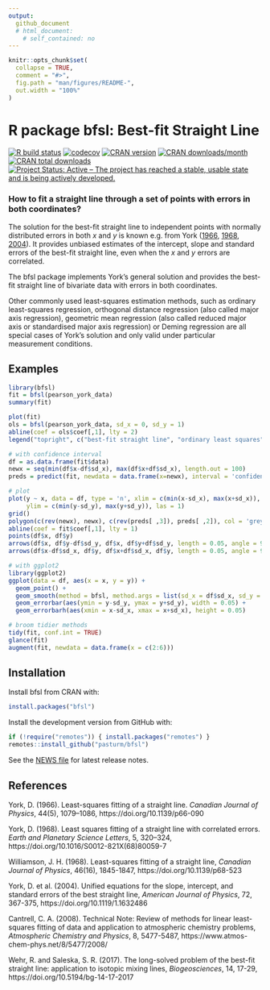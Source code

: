 ```yaml
---
output: 
  github_document
  # html_document:
    # self_contained: no
---
```


<!-- README.md is generated from README.Rmd. Please edit that file -->

```r
knitr::opts_chunk$set(
  collapse = TRUE,
  comment = "#>",
  fig.path = "man/figures/README-",
  out.width = "100%"
)
```
# R package bfsl: Best-fit Straight Line
<!-- badges: start -->
[![R build status](https://github.com/pasturm/bfsl/workflows/R-CMD-check/badge.svg)](https://github.com/pasturm/bfsl/actions)
[![codecov](https://codecov.io/gh/pasturm/bfsl/branch/master/graph/badge.svg)](https://codecov.io/gh/pasturm/bfsl)
[![CRAN version](https://www.r-pkg.org/badges/version-last-release/bfsl)](https://cran.r-project.org/package=bfsl)
[![CRAN downloads/month](https://cranlogs.r-pkg.org/badges/bfsl)](https://cran.r-project.org/package=bfsl)
[![CRAN total downloads](https://cranlogs.r-pkg.org/badges/grand-total/bfsl)](https://cran.r-project.org/package=bfsl)
[![Project Status: Active – The project has reached a stable, usable state and is being actively developed.](https://www.repostatus.org/badges/latest/active.svg)](https://www.repostatus.org/#active)
<!-- badges: end -->

### How to fit a straight line through a set of points with errors in both coordinates?

The solution for the best-fit straight line to independent points with normally distributed errors in both _x_ and _y_ is known e.g. from York ([1966](#york66), [1968](#york68), [2004](#york04)). It provides unbiased estimates of the intercept, slope and standard errors of the best-fit straight line, even when the _x_ and _y_ errors are correlated.

The bfsl package implements York's general solution and provides the best-fit straight line of bivariate data with errors in both coordinates.

Other commonly used least-squares estimation methods, such as ordinary least-squares regression, orthogonal distance regression (also called major axis regression), geometric mean regression (also called reduced major axis or standardised major axis regression) or Deming regression are all special cases of York’s solution and only valid under particular measurement conditions.


## Examples
<!-- # ```{r print} -->
<!-- # library(bfsl) -->
<!-- # bfsl(pearson_york_data) -->
<!-- # ``` -->
```r
library(bfsl)
fit = bfsl(pearson_york_data)
summary(fit)
```

```r
plot(fit)
ols = bfsl(pearson_york_data, sd_x = 0, sd_y = 1)
abline(coef = ols$coef[,1], lty = 2)
legend("topright", c("best-fit straight line", "ordinary least squares"), lty = c(1,2))
```
```r
# with confidence interval
df = as.data.frame(fit$data)
newx = seq(min(df$x-df$sd_x), max(df$x+df$sd_x), length.out = 100)
preds = predict(fit, newdata = data.frame(x=newx), interval = 'confidence')

# plot
plot(y ~ x, data = df, type = 'n', xlim = c(min(x-sd_x), max(x+sd_x)),
     ylim = c(min(y-sd_y), max(y+sd_y)), las = 1)
grid()
polygon(c(rev(newx), newx), c(rev(preds[ ,3]), preds[ ,2]), col = 'grey90', border = NA)
abline(coef = fit$coef[,1], lty = 1)
points(df$x, df$y)
arrows(df$x, df$y-df$sd_y, df$x, df$y+df$sd_y, length = 0.05, angle = 90, code = 3)
arrows(df$x-df$sd_x, df$y, df$x+df$sd_x, df$y, length = 0.05, angle = 90, code = 3)
```
```r
# with ggplot2
library(ggplot2)
ggplot(data = df, aes(x = x, y = y)) +
  geom_point() +
  geom_smooth(method = bfsl, method.args = list(sd_x = df$sd_x, sd_y = df$sd_y)) +
  geom_errorbar(aes(ymin = y-sd_y, ymax = y+sd_y), width = 0.05) +
  geom_errorbarh(aes(xmin = x-sd_x, xmax = x+sd_x), height = 0.05)
```

```r
# broom tidier methods
tidy(fit, conf.int = TRUE)
glance(fit)
augment(fit, newdata = data.frame(x = c(2:6)))
```

## Installation
Install bfsl from CRAN with:
```r
install.packages("bfsl")
```
Install the development version from GitHub with:
```r
if (!require("remotes")) { install.packages("remotes") }
remotes::install_github("pasturm/bfsl")
```

See the [NEWS file](https://github.com/pasturm/bfsl/blob/master/NEWS.md) for latest release notes.

## References

<a name="york66"></a>York, D. (1966). Least-squares fitting of a straight line. _Canadian Journal of Physics_, 44(5), 1079–1086, https://doi.org/10.1139/p66-090

<a name="york68"></a>York, D. (1968). Least squares fitting of a straight line with correlated errors. _Earth and Planetary Science Letters_, 5, 320–324,
https://doi.org/10.1016/S0012-821X(68)80059-7

<a name="williamson68"></a>Williamson, J. H. (1968). Least-squares fitting of a straight line,
_Canadian Journal of Physics_, 46(16), 1845-1847, https://doi.org/10.1139/p68-523

<a name="york04"></a>York, D. et al. (2004). Unified equations for the slope, intercept, and 
standard errors of the best straight line, _American Journal of Physics_, 72, 367-375, https://doi.org/10.1119/1.1632486

<a name="cantrell08"></a>Cantrell, C. A. (2008). Technical Note: Review of methods 
for linear least-squares fitting of data and application to atmospheric chemistry problems,
_Atmospheric Chemistry and Physics_, 8, 5477-5487, https://www.atmos-chem-phys.net/8/5477/2008/

<a name="wehr17"></a>Wehr, R. and Saleska, S. R. (2017). The long-solved problem of the best-fit straight line: application to isotopic mixing lines, _Biogeosciences_, 14, 17-29, https://doi.org/10.5194/bg-14-17-2017
